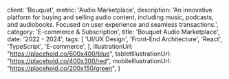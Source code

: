 
  client: 'Bouquet',
  metric: 'Audio Marketplace',
  description: 'An innovative platform for buying and selling audio content, including music, podcasts, and audiobooks. Focused on user experience and seamless transactions.',
  category: 'E-commerce & Subscription',
  title: 'Bouquet Audio Marketplace',
  date: '2022 - 2024',
  tags: [
    'UI/UX Design',
    'Front-End Architecture',
    'React',
    'TypeScript',
    'E-commerce',
  ],
  illustrationUrl: "https://placehold.co/600x400/blue",
  tabletIllustrationUrl: "https://placehold.co/400x300/red",
  mobileIllustrationUrl: "https://placehold.co/200x150/green",
}

<ProjectMetadata
  client={metadata.client}
  metric={metadata.metric}
  category={metadata.category}
  date={metadata.date}
  tags={metadata.tags}
/>
